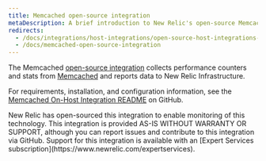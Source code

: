 ```yaml
---
title: Memcached open-source integration
metaDescription: A brief introduction to New Relic's open-source Memcached integration.
redirects:
  - /docs/integrations/host-integrations/open-source-host-integrations-list/memcached-open-source-integration
  - /docs/memcached-open-source-integration
---
```


The Memcached [open-source integration](/docs/integrations/new-relic-integrations/getting-started/introduction-infrastructure-integrations) collects performance counters and stats from [Memcached](https://memcached.org/) and reports data to New Relic Infrastructure.

For requirements, installation, and configuration information, see the [Memcached On-Host Integration README](https://github.com/newrelic/nri-memcached) on GitHub.

<Callout variant="important">
  New Relic has open-sourced this integration to enable monitoring of this technology. This integration is provided AS-IS WITHOUT WARRANTY OR SUPPORT, although you can report issues and contribute to this integration via GitHub. Support for this integration is available with an [Expert Services subscription](https://www.newrelic.com/expertservices).
</Callout>
